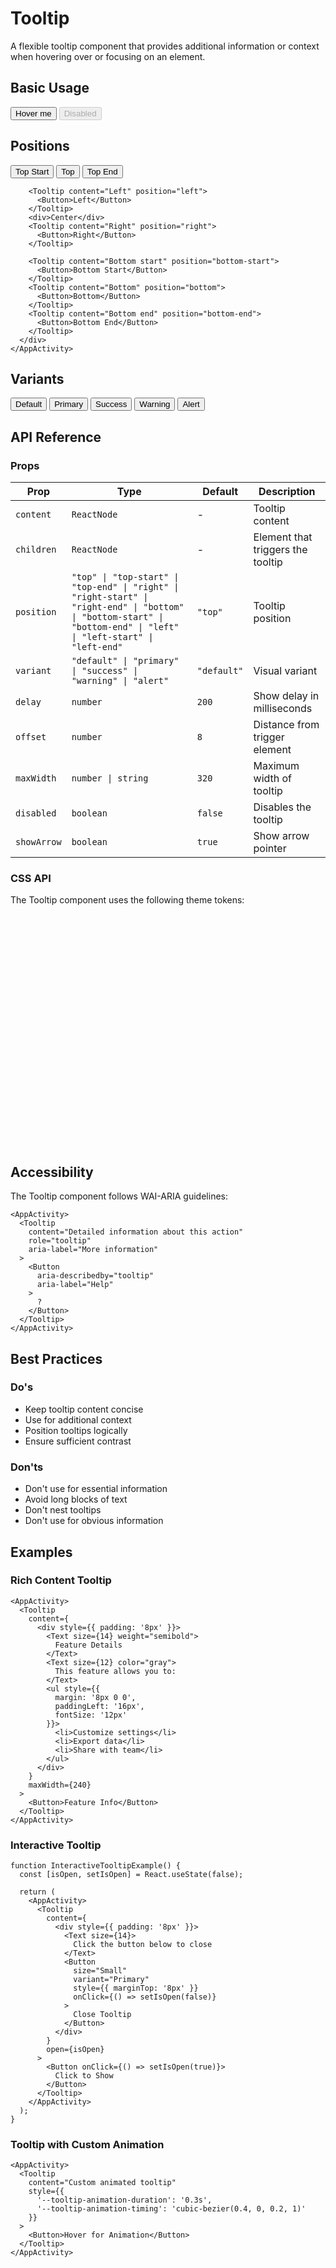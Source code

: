 
<Meta title="Components/Base/Tooltip" component={Tooltip} />

# Tooltip

A flexible tooltip component that provides additional information or context when hovering over or focusing on an element.

## Basic Usage

<Canvas>
  <Story name="Basic">
    <AppActivity>
      <div style={{ padding: '32px', display: 'flex', gap: '16px' }}>
        <Tooltip content="Basic tooltip">
          <Button>Hover me</Button>
        </Tooltip>
        <Tooltip content="Disabled button tooltip">
          <Button disabled>Disabled</Button>
        </Tooltip>
      </div>
    </AppActivity>
  </Story>
</Canvas>

## Positions

<Canvas>
  <Story name="Positions">
    <AppActivity>
      <div style={{ 
        padding: '64px',
        display: 'grid',
        gridTemplateColumns: 'repeat(3, 1fr)',
        gap: '32px',
        placeItems: 'center'
      }}>
        <Tooltip content="Top start" position="top-start">
          <Button>Top Start</Button>
        </Tooltip>
        <Tooltip content="Top" position="top">
          <Button>Top</Button>
        </Tooltip>
        <Tooltip content="Top end" position="top-end">
          <Button>Top End</Button>
        </Tooltip>
        
        <Tooltip content="Left" position="left">
          <Button>Left</Button>
        </Tooltip>
        <div>Center</div>
        <Tooltip content="Right" position="right">
          <Button>Right</Button>
        </Tooltip>
        
        <Tooltip content="Bottom start" position="bottom-start">
          <Button>Bottom Start</Button>
        </Tooltip>
        <Tooltip content="Bottom" position="bottom">
          <Button>Bottom</Button>
        </Tooltip>
        <Tooltip content="Bottom end" position="bottom-end">
          <Button>Bottom End</Button>
        </Tooltip>
      </div>
    </AppActivity>
  </Story>
</Canvas>

## Variants

<Canvas>
  <Story name="Variants">
    <AppActivity>
      <div style={{ padding: '32px', display: 'flex', gap: '16px' }}>
        <Tooltip content="Default tooltip" variant="default">
          <Button>Default</Button>
        </Tooltip>
        <Tooltip content="Primary tooltip" variant="primary">
          <Button>Primary</Button>
        </Tooltip>
        <Tooltip content="Success tooltip" variant="success">
          <Button>Success</Button>
        </Tooltip>
        <Tooltip content="Warning tooltip" variant="warning">
          <Button>Warning</Button>
        </Tooltip>
        <Tooltip content="Alert tooltip" variant="alert">
          <Button>Alert</Button>
        </Tooltip>
      </div>
    </AppActivity>
  </Story>
</Canvas>

## API Reference

### Props

| Prop | Type | Default | Description |
|------|------|---------|-------------|
| `content` | `ReactNode` | - | Tooltip content |
| `children` | `ReactNode` | - | Element that triggers the tooltip |
| `position` | `"top" \| "top-start" \| "top-end" \| "right" \| "right-start" \| "right-end" \| "bottom" \| "bottom-start" \| "bottom-end" \| "left" \| "left-start" \| "left-end"` | `"top"` | Tooltip position |
| `variant` | `"default" \| "primary" \| "success" \| "warning" \| "alert"` | `"default"` | Visual variant |
| `delay` | `number` | `200` | Show delay in milliseconds |
| `offset` | `number` | `8` | Distance from trigger element |
| `maxWidth` | `number \| string` | `320` | Maximum width of tooltip |
| `disabled` | `boolean` | `false` | Disables the tooltip |
| `showArrow` | `boolean` | `true` | Show arrow pointer |

### CSS API

The Tooltip component uses the following theme tokens:

```typescript
interface TooltipTokens {
  backgroundColor: string;
  textColor: string;
  borderRadius: string;
  padding: string;
  fontSize: string;
  boxShadow: string;
  zIndex: number;
  variants: {
    default: TooltipVariant;
    primary: TooltipVariant;
    success: TooltipVariant;
    warning: TooltipVariant;
    alert: TooltipVariant;
  };
  arrow: {
    size: string;
    offset: string;
  };
}

interface TooltipVariant {
  backgroundColor: string;
  textColor: string;
}
```

## Accessibility

The Tooltip component follows WAI-ARIA guidelines:

```tsx live
<AppActivity>
  <Tooltip
    content="Detailed information about this action"
    role="tooltip"
    aria-label="More information"
  >
    <Button
      aria-describedby="tooltip"
      aria-label="Help"
    >
      ?
    </Button>
  </Tooltip>
</AppActivity>
```

## Best Practices

### Do's
- Keep tooltip content concise
- Use for additional context
- Position tooltips logically
- Ensure sufficient contrast

### Don'ts
- Don't use for essential information
- Avoid long blocks of text
- Don't nest tooltips
- Don't use for obvious information

## Examples

### Rich Content Tooltip

```tsx live
<AppActivity>
  <Tooltip
    content={
      <div style={{ padding: '8px' }}>
        <Text size={14} weight="semibold">
          Feature Details
        </Text>
        <Text size={12} color="gray">
          This feature allows you to:
        </Text>
        <ul style={{ 
          margin: '8px 0 0',
          paddingLeft: '16px',
          fontSize: '12px'
        }}>
          <li>Customize settings</li>
          <li>Export data</li>
          <li>Share with team</li>
        </ul>
      </div>
    }
    maxWidth={240}
  >
    <Button>Feature Info</Button>
  </Tooltip>
</AppActivity>
```

### Interactive Tooltip

```tsx live
function InteractiveTooltipExample() {
  const [isOpen, setIsOpen] = React.useState(false);

  return (
    <AppActivity>
      <Tooltip
        content={
          <div style={{ padding: '8px' }}>
            <Text size={14}>
              Click the button below to close
            </Text>
            <Button
              size="Small"
              variant="Primary"
              style={{ marginTop: '8px' }}
              onClick={() => setIsOpen(false)}
            >
              Close Tooltip
            </Button>
          </div>
        }
        open={isOpen}
      >
        <Button onClick={() => setIsOpen(true)}>
          Click to Show
        </Button>
      </Tooltip>
    </AppActivity>
  );
}
```

### Tooltip with Custom Animation

```tsx live
<AppActivity>
  <Tooltip
    content="Custom animated tooltip"
    style={{
      '--tooltip-animation-duration': '0.3s',
      '--tooltip-animation-timing': 'cubic-bezier(0.4, 0, 0.2, 1)'
    }}
  >
    <Button>Hover for Animation</Button>
  </Tooltip>
</AppActivity>
``` 